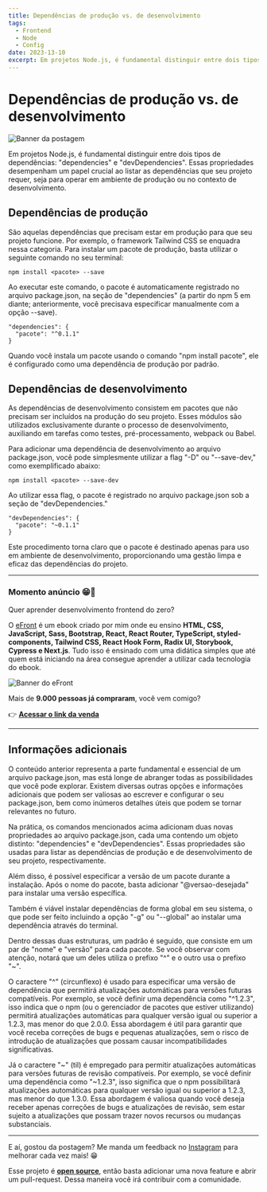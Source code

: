 ```yaml
---
title: Dependências de produção vs. de desenvolvimento
tags:
  - Frontend
  - Node
  - Config
date: 2023-13-10
excerpt: Em projetos Node.js, é fundamental distinguir entre dois tipos de dependências (dependencies e devDependencies).
---
```


# Dependências de produção vs. de desenvolvimento

![Banner da postagem](/dependencias-de-producao-vs-de-desenvolvimento.png)

Em projetos Node.js, é fundamental distinguir entre dois tipos de dependências: "dependencies" e "devDependencies". Essas propriedades desempenham um papel crucial ao listar as dependências que seu projeto requer, seja para operar em ambiente de produção ou no contexto de desenvolvimento.

## Dependências de produção

São aquelas dependências que precisam estar em produção para que seu projeto funcione. Por exemplo, o framework Tailwind CSS se enquadra nessa categoria. Para instalar um pacote de produção, basta utilizar o seguinte comando no seu terminal:

```
npm install <pacote> --save
```

Ao executar este comando, o pacote é automaticamente registrado no arquivo package.json, na seção de "dependencies" (a partir do npm 5 em diante; anteriormente, você precisava especificar manualmente com a opção --save).

```
"dependencies": {
  "pacote": "^0.1.1"
}
```

Quando você instala um pacote usando o comando "npm install pacote", ele é configurado como uma dependência de produção por padrão.

## Dependências de desenvolvimento

As dependências de desenvolvimento consistem em pacotes que não precisam ser incluídos na produção do seu projeto. Esses módulos são utilizados exclusivamente durante o processo de desenvolvimento, auxiliando em tarefas como testes, pré-processamento, webpack ou Babel.

Para adicionar uma dependência de desenvolvimento ao arquivo package.json, você pode simplesmente utilizar a flag "-D" ou "--save-dev," como exemplificado abaixo:

```
npm install <pacote> --save-dev
```

Ao utilizar essa flag, o pacote é registrado no arquivo package.json sob a seção de "devDependencies."

```
"devDependencies": {
  "pacote": "~0.1.1"
}
```

Este procedimento torna claro que o pacote é destinado apenas para uso em ambiente de desenvolvimento, proporcionando uma gestão limpa e eficaz das dependências do projeto.

---

### Momento anúncio 😁🤘

Quer aprender desenvolvimento frontend do zero?

O [eFront](https://iuricode.com/efront/) é um ebook criado por mim onde eu ensino **HTML, CSS, JavaScript, Sass, Bootstrap, React, React Router, TypeScript, styled-components, Tailwind CSS, React Hook Form, Radix UI, Storybook, Cypress e Next.js**. Tudo isso é ensinado com uma didática simples que até quem está iniciando na área consegue aprender a utilizar cada tecnologia do ebook.

![Banner do eFront](/efront.png)

Mais de **9.000 pessoas já compraram**, você vem comigo?

👉 **[Acessar o link da venda](https://iuricode.com/efront/)**

---
## Informações adicionais

O conteúdo anterior representa a parte fundamental e essencial de um arquivo package.json, mas está longe de abranger todas as possibilidades que você pode explorar. Existem diversas outras opções e informações adicionais que podem ser valiosas ao escrever e configurar o seu package.json, bem como inúmeros detalhes úteis que podem se tornar relevantes no futuro.

Na prática, os comandos mencionados acima adicionam duas novas propriedades ao arquivo package.json, cada uma contendo um objeto distinto: "dependencies" e "devDependencies". Essas propriedades são usadas para listar as dependências de produção e de desenvolvimento de seu projeto, respectivamente.

Além disso, é possível especificar a versão de um pacote durante a instalação. Após o nome do pacote, basta adicionar "@versao-desejada" para instalar uma versão específica.

Também é viável instalar dependências de forma global em seu sistema, o que pode ser feito incluindo a opção "-g" ou "--global" ao instalar uma dependência através do terminal.

Dentro dessas duas estruturas, um padrão é seguido, que consiste em um par de "nome" e "versão" para cada pacote. Se você observar com atenção, notará que um deles utiliza o prefixo "^" e o outro usa o prefixo "~".

O caractere "^" (circunflexo) é usado para especificar uma versão de dependência que permitirá atualizações automáticas para versões futuras compatíveis. Por exemplo, se você definir uma dependência como "^1.2.3", isso indica que o npm (ou o gerenciador de pacotes que estiver utilizando) permitirá atualizações automáticas para qualquer versão igual ou superior a 1.2.3, mas menor do que 2.0.0. Essa abordagem é útil para garantir que você receba correções de bugs e pequenas atualizações, sem o risco de introdução de atualizações que possam causar incompatibilidades significativas.

Já o caractere "~" (til) é empregado para permitir atualizações automáticas para versões futuras de revisão compatíveis. Por exemplo, se você definir uma dependência como "~1.2.3", isso significa que o npm possibilitará atualizações automáticas para qualquer versão igual ou superior a 1.2.3, mas menor do que 1.3.0. Essa abordagem é valiosa quando você deseja receber apenas correções de bugs e atualizações de revisão, sem estar sujeito a atualizações que possam trazer novos recursos ou mudanças substanciais.

---

E aí, gostou da postagem? Me manda um feedback no [Instagram](https://www.instagram.com/iuricode/) para melhorar cada vez mais! 😁

Esse projeto é **[open source](https://github.com/iuricode/blog)**, então basta adicionar uma nova feature e abrir um pull-request. Dessa maneira você irá contribuir com a comunidade.
